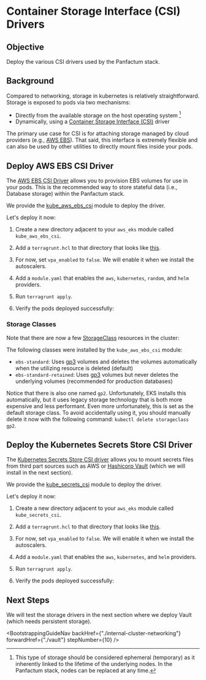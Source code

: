 

# Container Storage Interface (CSI) Drivers

## Objective

Deploy the various CSI drivers used by the Panfactum stack.

## Background

Compared to networking, storage in kubernetes is relatively straightforward. Storage is exposed to pods
via two mechanisms:

* Directly from the available storage on the host operating system [^1]
* Dynamically, using a [Container Storage Interface (CSI)](https://kubernetes.io/blog/2019/01/15/container-storage-interface-ga/) driver

[^1]: This type of storage should be considered ephemeral (temporary) as it inherently linked to the lifetime of the underlying
    nodes. In the Panfactum stack, nodes can be replaced at any time.

The primary use case for CSI is for attaching storage managed by cloud providers (e.g., [AWS EBS](https://aws.amazon.com/ebs/)). That said,
this interface is extremely flexible and can also be used by other utilities to directly mount files inside your pods.

## Deploy AWS EBS CSI Driver

The [AWS EBS CSI Driver](https://github.com/kubernetes-sigs/aws-ebs-csi-driver) allows you to provision EBS volumes for
use in your pods. This is the recommended way to store stateful data (i.e., Database storage) within the Panfactum stack.

We provide the [kube\_aws\_ebs\_csi](../../reference/terraform-modules/kube_aws_ebs_csi) module to deploy the driver.

Let's deploy it now:

1. Create a new directory adjacent to your `aws_eks` module called `kube_aws_ebs_csi`.

2. Add a `terragrunt.hcl` to that directory that looks like [this](https://github.com/Panfactum/stack/blob/__currentPanfactumVersion__/packages/reference/environments/production/us-east-2/kube_aws_ebs_csi/terragrunt.hcl).

3. For now, set `vpa_enabled` to `false`. We will enable it when we install the autoscalers.

4. Add a `module.yaml` that enables the `aws`, `kubernetes`, `random`, and `helm` providers.

5. Run `terragrunt apply`.

6. Verify the pods deployed successfully:
   <MarkdownImage src={ebsCSILaunchImg} alt="AWS EBS CSI launched successfully" />

### Storage Classes

Note that there are now a few [StorageClass](https://kubernetes.io/docs/concepts/storage/storage-classes/) resources
in the cluster:

<MarkdownImage src={storageClassesImg} alt="Storage classes in the cluster" />

The following classes were installed by the `kube_aws_ebs_csi` module:

* `ebs-standard`: Uses [gp3](https://aws.amazon.com/ebs/general-purpose/) volumes and deletes the volumes automatically
  when the utilizing resource is deleted (default)
* `ebs-standard-retained`: Uses [gp3](https://aws.amazon.com/ebs/general-purpose/) volumes but never deletes the underlying
  volumes (recommended for production databases)

Notice that there is also one named `gp2`. Unfortunately, EKS installs this automatically, but it uses legacy storage
technology that is both more expensive and less performant. Even more unfortunately, this is set as the default storage
class. To avoid accidentally using it, you should manually delete it now with the following
command: `kubectl delete storageclass gp2`.

## Deploy the Kubernetes Secrets Store CSI Driver

The [Kubernetes Secrets Store CSI driver](https://secrets-store-csi-driver.sigs.k8s.io/) allows you to mount secrets
files from third part sources such as AWS or [Hashicorp Vault](https://www.vaultproject.io/) (which we will install in the next section).

We provide the [kube\_secrets\_csi](../../reference/terraform-modules/kube_secrets_csi) module to deploy the driver.

Let's deploy it now:

1. Create a new directory adjacent to your `aws_eks` module called `kube_secrets_csi`.

2. Add a `terragrunt.hcl` to that directory that looks like [this](https://github.com/Panfactum/stack/blob/__currentPanfactumVersion__/packages/reference/environments/production/us-east-2/kube_secrets_csi/terragrunt.hcl).

3. For now, set `vpa_enabled` to `false`. We will enable it when we install the autoscalers.

4. Add a `module.yaml` that enables the `aws`, `kubernetes`, and `helm` providers.

5. Run `terragrunt apply`.

6. Verify the pods deployed successfully:
   <MarkdownImage src={secretsCSILaunchImg} alt="Secrets CSI launched successfully" />

## Next Steps

We will test the storage drivers in the next section where we deploy Vault (which needs persistent storage).

<BootstrappingGuideNav backHref={"./internal-cluster-networking"} forwardHref={"./vault"} stepNumber={10} />
